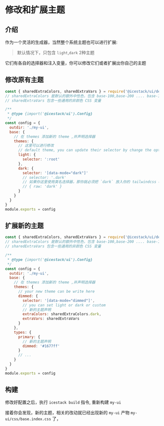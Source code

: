 # 修改和扩展主题

## 介绍

作为一个灵活的生成器，当然整个系统主题也可以进行扩展:

> 默认情况下，只包含 `light`,`dark` 2种主题

它们有各自的选择器和注入变量，你可以修改它们或者扩展出你自己的主题

## 修改原有主题

```js filename="icestack.config.js"
const { sharedExtraColors, sharedExtraVars } = require('@icestack/ui/defaults')
// sharedExtraColors 是默认的额外中性色，包含 base-100,base-200 .... base-1300
// sharedExtraVars 包含一些通用的非颜色 CSS 变量

/**
 * @type {import('@icestack/ui').Config}
 */
const config = {
  outdir: './my-ui',
  base: {
    // 在 themes 添加新的 theme ,并声明选择器
    themes: {
      // 这里可以进行修改
      // default theme, you can update their selector by change the option
      light: {
        selector: ':root'
      },
      dark: {
        selector: '[data-mode="dark"]'
        // selector: '.dark'
        // 如果你这里使用类名选择器，那你就必须把 `dark` 放入你的 tailwindcss content 中:
        // { raw: 'dark' }
      }
    }
  }
}
module.exports = config
```

## 扩展新的主题

```js filename="icestack.config.js"
const { sharedExtraColors, sharedExtraVars } = require('@icestack/ui/defaults')
// sharedExtraColors 是默认的额外中性色，包含 base-100,base-200 .... base-1300
// sharedExtraVars 包含一些通用的非颜色 CSS 变量

/**
 * @type {import('@icestack/ui').Config}
 */
const config = {
  outdir: './my-ui',
  base: {
    // 在 themes 添加新的 theme ,并声明选择器
    themes: {
      // your new theme can be write here
      dimmed: {
        selector: '[data-mode="dimmed"]',
        // you can set light or dark or custom
        // 新的主题声明
        extraColors: sharedExtraColors.dark,
        extraVars: sharedExtraVars
      }
    },
    types: {
      primary: {
        // 新的主题声明
        dimmed: '#1677ff'
      }
      // ...
    }
  }
}
module.exports = config
```

## 构建

修改好配置之后，执行 `icestack build` 指令, 重新构建 `my-ui`

接着你会发现，新的主题，相关的改动就已经出现新的 `my-ui` 产物 `my-ui/css/base.index.css` 了，
